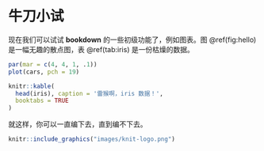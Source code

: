 \mainmatter

# 牛刀小试 {#intro}

现在我们可以试试 **bookdown** 的一些初级功能了，例如图表。图 \@ref(fig:hello) 是一幅无趣的散点图，表 \@ref(tab:iris) 是一份枯燥的数据。

```r
par(mar = c(4, 4, 1, .1))
plot(cars, pch = 19)
```

```r
knitr::kable(
  head(iris), caption = '雷猴啊，iris 数据！',
  booktabs = TRUE
)
```

就这样，你可以一直编下去，直到编不下去。

```r
knitr::include_graphics("images/knit-logo.png")
```

